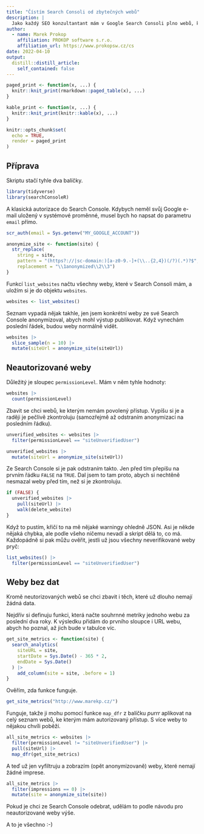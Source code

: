 ```yaml
---
title: "Čístím Search Consoli od zbytečných webů"
description: |
  Jako každý SEO konzultantant mám v Google Search Consoli plno webů, ke kterým už nemám přístup, nebo které už dlouho nefungují. Napsal jsem si skript v R, který je odstraní. 
author:
  - name: Marek Prokop
    affiliation: PROKOP software s.r.o.
    affiliation_url: https://www.prokopsw.cz/cs
date: 2022-04-10
output:
  distill::distill_article:
    self_contained: false
---
```



```r
paged_print <- function(x, ...) {
  knitr::knit_print(rmarkdown::paged_table(x), ...)
}

kable_print <- function(x, ...) {
  knitr::knit_print(knitr::kable(x), ...)
}

knitr::opts_chunk$set(
  echo = TRUE,
  render = paged_print
)
```

## Příprava

Skriptu stačí tyhle dva balíčky.

```r
library(tidyverse)
library(searchConsoleR)
```

A klasická autorizace do Search Console. Kdybych neměl svůj Google e-mail uložený v systémové proměnné, musel bych ho napsat do parametru `email` přímo.

```r
scr_auth(email = Sys.getenv("MY_GOOGLE_ACCOUNT"))
```

```r
anonymize_site <- function(site) {
  str_replace(
    string = site,
    pattern = "(https?://|sc-domain:)[a-z0-9.-]+(\\..{2,4})(/?)(.*)?$", 
    replacement = "\\1anonymized\\2\\3")
}
```

Funkcí `list_websites` načtu všechny weby, které v Search Consoli mám, a uložím si je do objektu `websites`.

```r
websites <- list_websites()
```

Seznam vypadá nějak takhle, jen jsem konkrétní weby ze své Search Console anonymizoval, abych mohl výstup publikovat. Když vynechám poslední řádek, budou weby normálně vidět.

```r
websites |> 
  slice_sample(n = 10) |> 
  mutate(siteUrl = anonymize_site(siteUrl))
```

## Neautorizované weby

Důležitý je sloupec `permissionLevel`. Mám v něm tyhle hodnoty:

```r
websites |> 
  count(permissionLevel)
```

Zbavit se chci webů, ke kterým nemám povolený přístup. Vypíšu si je a raději je pečlivě zkontroluju (samozřejmě až odstraním anonymizaci na posledním řádku).

```r
unverified_websites <- websites |> 
  filter(permissionLevel == "siteUnverifiedUser")

unverified_websites |> 
  mutate(siteUrl = anonymize_site(siteUrl))
```

Ze Search Console si je pak odstraním takto. Jen před tím přepíšu na prvním řádku `FALSE` na `TRUE`. Dal jsem to tam proto, abych si nechtěně nesmazal weby před tím, než si je zkontroluju.

```r
if (FALSE) {
  unverified_websites |> 
    pull(siteUrl) |> 
    walk(delete_website)
}
```

Když to pustím, křičí to na mě nějaké warningy ohledně JSON. Asi je někde nějaká chybka, ale podle všeho ničemu nevadí a skript dělá to, co má. Každopádně si pak můžu ověřit, jestli už jsou všechny neverifikované weby pryč:

```r
list_websites() |> 
  filter(permissionLevel == "siteUnverifiedUser")
```

## Weby bez dat

Kromě neutorizovaných webů se chci zbavit i těch, které už dlouho nemají žádná data.

Nejdřív si definuju funkci, která načte souhrnné metriky jednoho webu za poslední dva roky. K výsledku přidám do prvního sloupce i URL webu, abych ho poznal, až jich bude v tabulce víc.

```r
get_site_metrics <- function(site) {
  search_analytics(
    siteURL = site, 
    startDate = Sys.Date() - 365 * 2, 
    endDate = Sys.Date()
  ) |> 
    add_column(site = site, .before = 1)
}
```

Ověřím, zda funkce funguje.

```r
get_site_metrics("http://www.marekp.cz/")
```

Funguje, takže ji mohu pomocí funkce `map_dfr` z balíčku *purrr* aplikovat na celý seznam webů, ke kterým mám autorizovaný přístup. S více weby to nějakou chvíli poběží.

```r
all_site_metrics <- websites |> 
  filter(permissionLevel != "siteUnverifiedUser") |> 
  pull(siteUrl) |> 
  map_dfr(get_site_metrics)
```

A teď už jen vyfiltruju a zobrazím (opět anonymizovaně) weby, které nemají žádné imprese.

```r
all_site_metrics |> 
  filter(impressions == 0) |> 
  mutate(site = anonymize_site(site))
```

Pokud je chci ze Search Console odebrat, udělám to podle návodu pro neautorizované weby výše.

A to je všechno :-)
